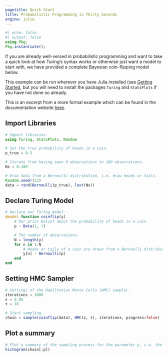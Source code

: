 ---
pagetitle: Quick Start
title: Probabilistic Programming in Thirty Seconds
engine: julia
---

```{julia}
#| echo: false
#| output: false
using Pkg;
Pkg.instantiate();
```

If you are already well-versed in probabilistic programming and want to take a quick look at how Turing's syntax works or otherwise just want a model to start with, we have provided a complete Bayesian coin-flipping model below.

This example can be run wherever you have Julia installed (see [Getting Started]({{< meta site-url >}}/dev/docs/using-turing/getting-started/), but you will need to install the packages `Turing` and `StatsPlots` if you have not done so already.

This is an excerpt from a more formal example which can be found in the documentation website [here]({{< meta site-url >}}/dev/docs/tutorials/introduction/).

## Import Libraries
```{julia}
# Import libraries.
using Turing, StatsPlots, Random
```

```{julia}
# Set the true probability of heads in a coin.
p_true = 0.5

# Iterate from having seen 0 observations to 100 observations.
Ns = 0:100
```

```{julia}
# Draw data from a Bernoulli distribution, i.e. draw heads or tails.
Random.seed!(12)
data = rand(Bernoulli(p_true), last(Ns))
```


## Declare Turing Model
```{julia}
# Declare our Turing model.
@model function coinflip(y)
    # Our prior belief about the probability of heads in a coin.
    p ~ Beta(1, 1)

    # The number of observations.
    N = length(y)
    for n in 1:N
        # Heads or tails of a coin are drawn from a Bernoulli distribution.
        y[n] ~ Bernoulli(p)
    end
end
```


## Setting HMC Sampler
```{julia}
# Settings of the Hamiltonian Monte Carlo (HMC) sampler.
iterations = 1000
ϵ = 0.05
τ = 10

# Start sampling.
chain = sample(coinflip(data), HMC(ϵ, τ), iterations, progress=false)
```


## Plot a summary
```{julia}
# Plot a summary of the sampling process for the parameter p, i.e. the probability of heads in a coin.
histogram(chain[:p])
```